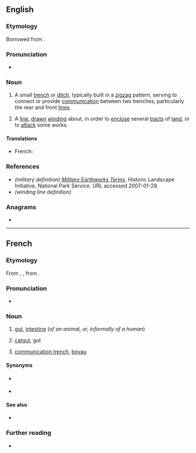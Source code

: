 ==English==

===Etymology===
Borrowed from {{bor|en|fr|boyau|notext=1}}.

===Pronunciation===
* {{a|UK}} {{IPA|/ˈbwɑːjəʊ/|/ˈbɔɪəʊ/|lang=en}}

===Noun===
{{en-noun}}

# {{lb|en|military}} A small [[trench]] or [[ditch]], typically built in a [[zigzag]] pattern, serving to connect or provide [[communication]] between two trenches, particularly the rear and front [[line|lines]].
# A [[line]], [[drawn]] [[wind|winding]] about, in order to [[enclose]] several [[tract|tracts]] of [[land]], or to [[attack]] some works.

====Translations====
{{trans-top|passage connecting two trenches}}
* French: {{t+|fr|boyau|m}}
{{trans-mid}}
{{trans-bottom}}

===References===
* ''(military definition)'' ''[http://www.cr.nps.gov/hps/hli/currents/earthworks/glossaryA_C.htm Military Earthworks Terms]'', Historic Landscape Initiative, National Park Service. URL accessed 2007-01-29.
* ''(winding line definition)'' {{1728}}

===Anagrams===
* {{anagrams|en|Ayoub|Yoabu|bayou}}

----

==French==

===Etymology===
From {{inh|fr|fro|boiel}}, {{m|fro|bouel}}, from {{inh|fr|la|botellus}}.

===Pronunciation===
* {{fr-IPA}}

===Noun===
{{fr-noun|m|boyaux}}

# {{lb|fr|anatomy}} [[gut]], [[intestine]] (''of an animal, or, informally of a human'')
# [[catgut]], gut
# {{lb|fr|military}} [[communication trench]], [[#English|boyau]]

====Synonyms====
* {{sense|gut}} {{l|fr|intestin}}
* {{sense|catgut}} {{l|fr|corde de boyau|cordes de boyau}}

====See also====
* {{l|fr|entrailles}}

===Further reading===
* {{R:TLFi}}